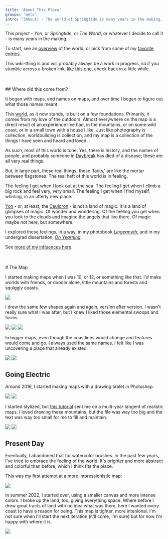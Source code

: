 ```yaml
---
title: 'About This Place'
groups: 'meta'
intro: "[About] - The world of Springtide is many years in the making. It began with maps, and names on maps, and over time I began to figure out what those names meant. This wiki-thing is and will probably always be a work in progress, but it's a start."
---
```



This project - _Yon_, or _Springtide_, or _The World_, or whatever I decide to call it - is many years in the making.

To start, see an [overview](yon) of the world, or pick from some of my [favorite entries](/w?filter=best).

This wiki-thing is and will probably always be a work in progress, so if you stumble across a broken link, [like this one](), check back in a little while.

<br />
<br />
## Where did this come from?

It began with maps, and names on maps, and over time I began to figure out what those names meant.

This [world](yon), as it now stands, is built on a few foundations. Primarily, it comes from my love of the outdoors. Almost everywhere on the map is a direct result of an experience I've had, in the mountains, or on some wild coast, or in a small town with a house I like. Just like photography is collection, worldbuilding is collection, and my map is a collection of the things I have seen and heard and loved.

As such, most of this world is tone. Yes, there is history, and the names of people, and probably someone in [Daybreak]() has died of a disease; these are all very real things.

But, in large part, these real things, these 'facts,' are like the mortar between flagstones. The real heft of this world is in feeling.

The feeling I get when I look out at the sea. The feeling I get when I climb a big rock and feel very, very small. The feeling I get when I find myself, whirling, in an utterly new place.

[Yon]() - or, at least, the [Cauldron]() - is not a land of magic. It is a land of glimpses of magic. Of wonder and wondering. Of the feeling you get when you look to the clouds and imagine the angels that live there. Of magic maybe not here, but somewhere.

I explored these feelings, in a way, in my photobook _[Lingermyth](/a/myth)_, and in my undergrad dissertation, _[On Yearning](/a/yearn)_. 

See [more of my influences here](influences).

<br />
<br />
# The Map

I started making maps when I was 10, or 12, or something like that. I'd make worlds with friends, or doodle alone, little mountains and forests and squiggly coasts.

<Img src="bigmap_draw1.jpg" caption="Earliest recorded history." />

I drew the same few shapes again and again, version after version. I wasn't really sure what I was after, but I knew I liked those elemental swoops and forms.

<Img src="bigmap_draw4.jpg" caption="Familiar shapes." />
<Img src="bigmap_draw6.jpg" caption="Trees and mountains and more trees." />
<Img src="bigmap_draw5.jpg" />

In bigger maps, even though the coastlines would change and features would come and go, I always used the same names. I felt like I was uncovering a place that already existed.

<Img src="bigmap_draw3.jpg" caption="You can tell this is old by how gross the paper looks." />
<Img src="bigmap_draw2.jpg" />

## Going Electric

Around 2016, I started making maps with a drawing tablet in Photoshop.

<Img src="bigmap_photoshop1.jpg" />
<Img src="bigmap_photoshop2.jpg" />

I started stylized, but [this tutorial](https://www.youtube.com/watch?v=kZhH3u9W5Xw) sent me on a multi-year tangent of realistic maps. I loved drawing these mountains, but the file was way too big and the text was way too small for me to fill and maintain.

<Img src="bigmap_photoshop3.png" />
<Img src="bigmap_photoshop4.png" />

## Present Day

Eventually, I abandoned that for watercolor brushes. In the past few years, I've tried to embrace the feeling of the world. It's brighter and more abstract and colorful than before, which I think fits the place.

This was my first attempt at a more impressionistic map:

<Img src="bigmapW2.jpg" caption="2019-2022" />

In summer 2022, I started over, using a smaller canvas and more intense colors. I broke up the land, too, giving everything space. Where before I drew great tracts of land with no idea what was there, here I wanted every coast to have a reason for being. This map is tighter, more intenional. I'm not sure when I'll start the next iteration (it'll come, I'm sure) but for now I'm happy with where it is.

<Img src="bigmapW4_names.jpg" caption="2022-Present" />